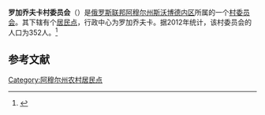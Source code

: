 {{Infobox Settlement
| official_name = 罗加乔夫卡村委员会
| native_name = Рогачёвский сельсовет
| settlement_type = [[村委员会|村委员会]]
| subdivision_type = [[国家|国家]]
| subdivision_type1 = [[俄罗斯行政区划|州]]
| subdivision_type2 = [[区_(苏联)|区]]
| subdivision_name = {{RUS}}
| subdivision_name1 = [[阿穆尔州|阿穆尔州]]
| subdivision_name2 = [[斯沃博德内区|斯沃博德内区]]
| seat_type = 行政中心
| seat = 罗加乔夫卡
| population_as_of=2012
| population_footnotes = <ref name=amurstat />
| population_total = 352
| coordinates_display = inline,title
| latd =  | latm =  | lats =  | latNS = N
| longd =  | longm =  | longs =  | longEW = E
| timezone = [[雅库茨克时间|MSK+6]]
| utc_offset = +9
| blank_name = [[俄罗斯市政土地区划代码|OKTMO编码]]
| blank_info =
}}
'''罗加乔夫卡村委员会'''（{{lang-ru|Рогачёвский сельсовет}}）是[[俄罗斯联邦|俄罗斯联邦]][[阿穆尔州|阿穆尔州]][[斯沃博德内区|斯沃博德内区]]所属的一个[[村委员会|村委员会]]。其下辖有个[[居民点|居民点]]，行政中心为罗加乔夫卡。据2012年统计，该村委员会的人口为352人。<ref name=amurstat>{{cite web|url=http://www.gks.ru/dbscripts/munst/munst10/DBInet.cgi?pl=8112027|title=Амурская область. Оценка численности постоянного населения на 1 января 2009-2014 годов|language=ru|access-date=2016-05-02|archive-date=2020-07-01|archive-url=https://web.archive.org/web/20200701184752/https://www.gks.ru/dbscripts/munst/munst10/DBInet.cgi?pl=8112027|dead-url=no}}</ref>

== 参考文献 ==
{{reflist}}

{{Russia-stub}}

[[Category:阿穆尔州农村居民点|Category:阿穆尔州农村居民点]]